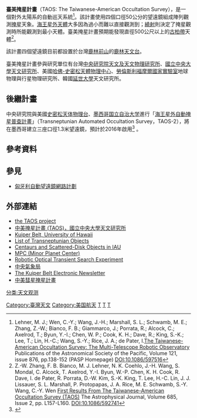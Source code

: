 '''臺美掩星計畫'''（TAOS: The Taiwanese-American Occultation Survey），是一個對外太陽系的自動巡天系統<ref>Lehner, M. J.; Wen, C.-Y.; Wang, J.-H.; Marshall, S. L.; Schwamb, M. E.; Zhang, Z.-W.; Bianco, F. B.; Giammarco, J.; Porrata, R.; Alcock, C.; Axelrod, T.; Byun, Y.-I.; Chen, W. P.; Cook, K. H.; Dave, R.; King, S.-K.; Lee, T.; Lin, H.-C.; Wang, S.-Y.; Rice, J. A.; de Pater, I.[http://arxiv.org/abs/0802.0303 The Taiwanese-American Occultation Survey: The Multi-Telescope Robotic Observatory] {{Wayback|url=http://arxiv.org/abs/0802.0303 |date=20170118154807 }} Publications of the Astronomical Society of the Pacific, Volume 121, issue 876, pp.138-152 (PASP Homepage) DOI:10.1086/597516</ref>。該計畫使用四個口徑50公分的望遠鏡組成陣列觀測[[掩星|掩星]]天象。[[海王星外天體|海王星外天體]]大多因為過小而難以直接觀測到；[[繞射|繞射]]則決定了掩星觀測時所能觀測到最小天體。臺美掩星計畫預期能發現直徑500公尺以上的[[古柏帶|古柏帶]]天體<ref>Z.-W. Zhang, F. B. Bianco, M. J. Lehner, N. K. Coehlo, J.-H. Wang, S. Mondal, C. Alcock, T. Axelrod, Y.-I. Byun, W.-P. Chen, K. H. Cook, R. Dave, I. de Pater, R. Porrata, D.-W. Kim, S.-K. King, T. Lee, H.-C. Lin, J. J. Lissauer, S. L. Marshall, P. Protopapas, J. A. Rice, M. E. Schwamb, S.-Y. Wang, C.-Y. Wen [http://arxiv.org/abs/0808.2051 First Results From The Taiwanese-American Occultation Survey (TAOS)] {{Wayback|url=http://arxiv.org/abs/0808.2051 |date=20170428052049 }} The Astrophysical Journal, Volume 685, Issue 2, pp. L157-L160. DOI:10.1086/592741</ref>。

該計畫四個望遠鏡目前都設置於台灣[[鹿林前山|鹿林前山]]的[[鹿林天文台|鹿林天文台]]。

臺美掩星計畫參與研究單位有台灣[[中央研究院|中央研究院]][[中央研究院天文及天文物理研究所|天文及天文物理研究所]]、[[國立中央大學|國立中央大學]][[國立中央大學天文研究所|天文研究所]]、美國[[哈佛-史密松天體物理中心|哈佛-史密松天體物理中心]]、[[勞倫斯利福摩爾國家實驗室|勞倫斯利福摩爾國家實驗室]]地球物理與行星物理研究所、韓國[[延世大學|延世大學]]天文研究所。

== 後繼計畫 ==
中央研究院與美國[[史密松天体物理台|史密松天体物理台]]、[[墨西哥国立自治大学|墨西哥国立自治大学]]進行「[[海王星外自動掩星普查計畫|海王星外自動掩星普查計畫]]」（Transneptunian Automated Occultation Survey，TAOS-2），將在墨西哥建立三座口徑1.3米望遠鏡，預計於2016年啟用<ref>{{Cite web |url=https://www.sinica.edu.tw/ch/news/2855 |title=【中研院新聞稿】「TAOS-2」海王星外自動掩星普查計畫破土動工，兩年後揭開外太陽系美麗面紗 |accessdate=2018-01-08 |archive-date=2018-01-08 |archive-url=https://web.archive.org/web/20180108102625/https://www.sinica.edu.tw/ch/news/2855 |dead-url=no }}</ref> 。

== 參考資料 ==
{{reflist}}

== 參見 ==
* [[匈牙利自動望遠鏡網路計劃|匈牙利自動望遠鏡網路計劃]]

== 外部連結 ==
* [http://taos.asiaa.sinica.edu.tw/ the TAOS project]{{Wayback|url=http://taos.asiaa.sinica.edu.tw/ |date=20091122150826 }}
* [https://archive.is/20121222134033/http://www.astro.ncu.edu.tw/index.shtml?p=res/proj/taos/index.html 中美掩星計畫 (TAOS)，國立中央大學天文研究所]
* [http://www2.ess.ucla.edu/~jewitt/kb.html Kuiper Belt, University of Hawaii]{{Wayback|url=http://www2.ess.ucla.edu/~jewitt/kb.html |date=20180908091656 }}
* [http://www.cfa.harvard.edu/iau/lists/TNOs.html List of Transneptunian Objects]{{Wayback|url=http://www.cfa.harvard.edu/iau/lists/TNOs.html |date=20110302114628 }}
* [http://www.cfa.harvard.edu/iau/lists/Centaurs.html Centaurs and Scattered-Disk Objects in IAU]{{Wayback|url=http://www.cfa.harvard.edu/iau/lists/Centaurs.html |date=20101210110917 }}
* [http://cfa-www.harvard.edu/iau/mpc.html MPC (Minor Planet Center)]{{Wayback|url=http://cfa-www.harvard.edu/iau/mpc.html |date=20080513105131 }}
* [http://www.umich.edu/~rotse/ Robotic Optical Transient Search Experiment]{{Wayback|url=http://www.umich.edu/~rotse/ |date=20100921222550 }}
* [http://www.cwb.gov.tw/ 中央氣象局]{{Wayback|url=http://www.cwb.gov.tw/ |date=20181025071210 }}
* [http://www.boulder.swri.edu/ekonews/ The Kuiper Belt Electronic Newsletter]{{Wayback|url=http://www.boulder.swri.edu/ekonews/ |date=20100119220535 }}
* [http://www.astro.ncu.edu.tw/~wchen/wp_chen/essay/kbo.htm 中美彗星掩星計畫]{{Wayback|url=http://www.astro.ncu.edu.tw/~wchen/wp_chen/essay/kbo.htm |date=20160305001953 }}



[[Category:臺灣天文|Category:臺灣天文]]
[[Category:美国航天|Category:美国航天]]
[[Category:觀測天文學|T]]
[[Category:望遠鏡|T]]
[[Category:巡天項目|T]]
[[分类:天文观测|分类:天文观测]]